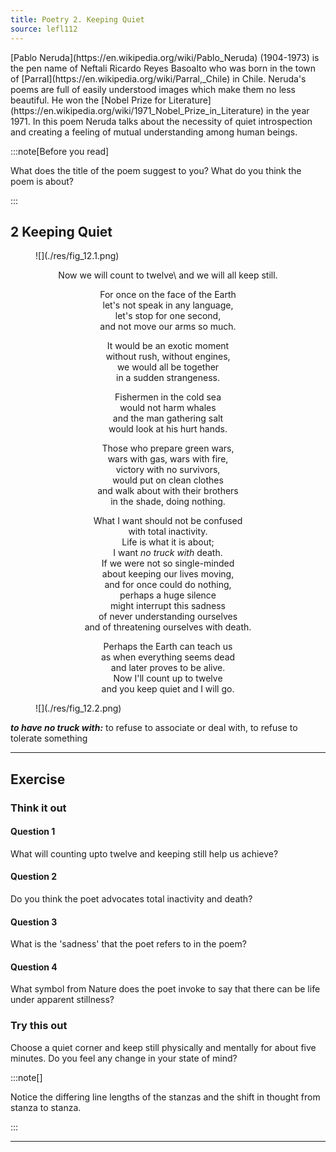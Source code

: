 ```yaml
---
title: Poetry 2. Keeping Quiet
source: lefl112
---
```


<Card id="poet" title="About the poet">
[Pablo Neruda](https://en.wikipedia.org/wiki/Pablo_Neruda) (1904-1973) 
is the pen name of Neftali Ricardo Reyes Basoalto who
was born in the town of [Parral](https://en.wikipedia.org/wiki/Parral,_Chile) 
in Chile. Neruda's poems are full of easily
understood images which make them no less beautiful. He won the 
[Nobel Prize for Literature](https://en.wikipedia.org/wiki/1971_Nobel_Prize_in_Literature) 
in the year 1971. In this poem Neruda talks about the necessity of
quiet introspection and creating a feeling of mutual understanding among human
beings.
</Card>

:::note[Before you read]

What does the title of the poem suggest to you? What do you think the poem is
about?

:::

## 2 Keeping Quiet

<Figure halfWidth={true} invertable={true}>
![](./res/fig_12.1.png)
</Figure>

<center>
Now we will count to twelve\
and we will all keep still.

For once on the face of the Earth\
let's not speak in any language,\
let's stop for one second,\
and not move our arms so much.

It would be an exotic moment\
without rush, without engines,\
we would all be together\
in a sudden strangeness.

Fishermen in the cold sea\
would not harm whales\
and the man gathering salt\
would look at his hurt hands.

Those who prepare green wars,\
wars with gas, wars with fire,\
victory with no survivors,\
would put on clean clothes\
and walk about with their brothers\
in the shade, doing nothing.

What I want should not be confused\
with total inactivity.\
Life is what it is about;\
I want _no truck with_ death.\
If we were not so single-minded\
about keeping our lives moving,\
and for once could do nothing,\
perhaps a huge silence\
might interrupt this sadness\
of never understanding ourselves\
and of threatening ourselves with death.

Perhaps the Earth can teach us\
as when everything seems dead\
and later proves to be alive.\
Now I'll count up to twelve\
and you keep quiet and I will go.
</center>

<Figure halfWidth={true} invertable={true}>
![](./res/fig_12.2.png)
</Figure>

_**to have no truck with:**_ to refuse to associate or deal with, to refuse to
tolerate something

---

## Exercise

### Think it out

#### Question 1

What will counting upto twelve and keeping still help us achieve?

#### Question 2

Do you think the poet advocates total inactivity and death?

#### Question 3

What is the 'sadness' that the poet refers to in the poem?

#### Question 4

What symbol from Nature does the poet invoke to say that there can be life
under apparent stillness?

### Try this out

Choose a quiet corner and keep still physically and mentally for about five
minutes. Do you feel any change in your state of mind?

:::note[]

Notice the differing line lengths of the stanzas and the shift in thought from
stanza to stanza.

:::

---
